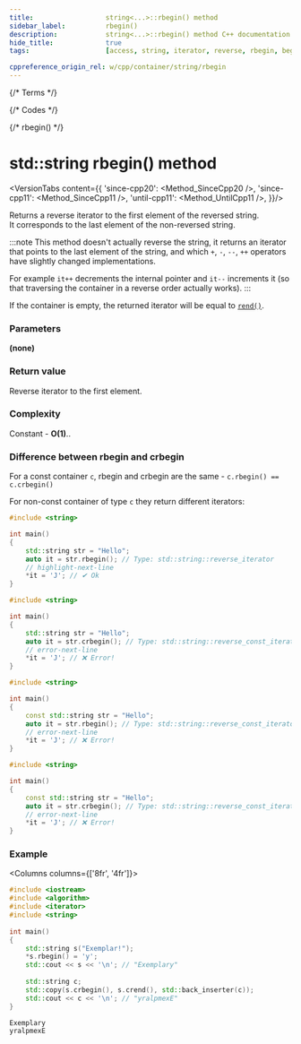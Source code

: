 ```yaml
---
title:					string<...>::rbegin() method
sidebar_label:			rbegin()
description:			string<...>::rbegin() method C++ documentation
hide_title:				true
tags:					[access, string, iterator, reverse, rbegin, begin]

cppreference_origin_rel: w/cpp/container/string/rbegin
---
```



{/* Terms */}

{/* Codes */}

{/* rbegin() */}

# std::string rbegin() method

<VersionTabs content={{
	'since-cpp20': <Method_SinceCpp20 />,
	'since-cpp11': <Method_SinceCpp11 />,
	'until-cpp11': <Method_UntilCpp11 />,
}}/>

Returns a <Tooltip title={Term_ContAlias_ReverseIterator}>reverse iterator</Tooltip> to the first element of the reversed string.  
It corresponds to the last element of the non-reversed string.

:::note
This method doesn't actually reverse the string, it returns an iterator that points to the last element of the string,
and which `+`, `-`, `--`, `++` operators have slightly changed implementations.

For example `it++` decrements the internal pointer and `it--` increments it (so that traversing the container in a reverse order actually works).
:::

If the container is empty, the returned iterator will be equal to [`rend()`](rend).

### Parameters

**(none)**

### Return value

Reverse iterator to the first element.

### Complexity

Constant - **O(1)**..

### Difference between rbegin and crbegin

For a const container `c`, rbegin and crbegin are the same - `c.rbegin() == c.crbegin()`

For non-const container of type `c` they return different iterators:

<Tabs>
<TabItem value="non-const-container" label="Non const container" default>

<Tabs>
<TabItem value="rbegin" label="rbegin" default>

```cpp
#include <string>

int main()
{
    std::string str = "Hello";
    auto it = str.rbegin(); // Type: std::string::reverse_iterator
    // highlight-next-line
    *it = 'J'; // ✔ Ok
}
```

</TabItem>
<TabItem value="crbegin" label="crbegin" default>

```cpp
#include <string>

int main()
{
    std::string str = "Hello";
    auto it = str.crbegin(); // Type: std::string::reverse_const_iterator
    // error-next-line
    *it = 'J'; // ❌ Error! 
}
```

</TabItem>
</Tabs>

</TabItem>
<TabItem value="const-container" label="Const container">

<Tabs>
<TabItem value="rbegin" label="rbegin" default>

```cpp
#include <string>

int main()
{
    const std::string str = "Hello";
    auto it = str.rbegin(); // Type: std::string::reverse_const_iterator
    // error-next-line
    *it = 'J'; // ❌ Error! 
}
```

</TabItem>
<TabItem value="crbegin" label="crbegin" default>

```cpp
#include <string>

int main()
{
    const std::string str = "Hello";
    auto it = str.crbegin(); // Type: std::string::reverse_const_iterator
    // error-next-line
    *it = 'J'; // ❌ Error! 
}
```

</TabItem>
</Tabs>

</TabItem>
</Tabs>

### Example

<Columns columns={['8fr', '4fr']}>
<div>

```cpp title='Main.cpp' showLineNumbers
#include <iostream>
#include <algorithm>
#include <iterator>
#include <string>
 
int main()
{
    std::string s("Exemplar!");
    *s.rbegin() = 'y';
    std::cout << s << '\n'; // "Exemplary"
 
    std::string c;
    std::copy(s.crbegin(), s.crend(), std::back_inserter(c));
    std::cout << c << '\n'; // "yralpmexE"
}
```

</div>
<div>

```plaintext title="Output"
Exemplary
yralpmexE
```

</div>
</Columns>
